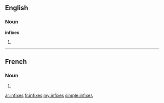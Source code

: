 ==English==

===Noun===
'''infixes'''

# {{plural of|[[infix]]}}

----

==French==

===Noun===
{{infl|fr|plural}} {{m|p}}

# {{plural of|[[infixe#French|infixe]]|lang=fr}}

[[ar:infixes]]
[[fr:infixes]]
[[my:infixes]]
[[simple:infixes]]